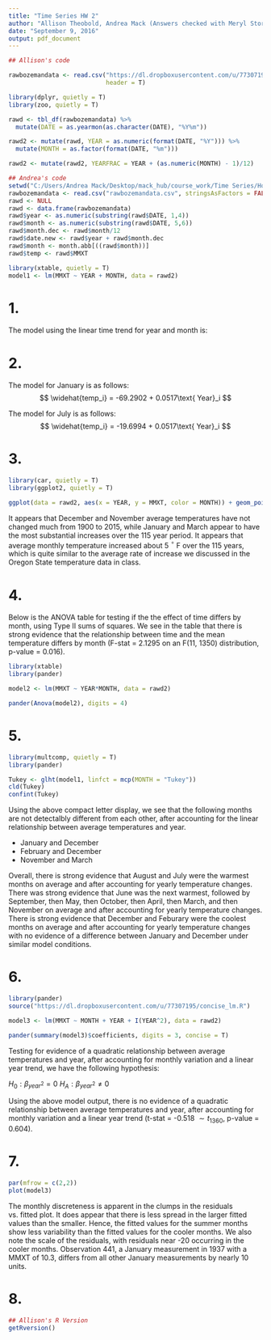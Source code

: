 ```yaml
---
title: "Time Series HW 2"
author: "Allison Theobold, Andrea Mack (Answers checked with Meryl Storb & Katie Fogg)"
date: "September 9, 2016"
output: pdf_document
---
```


```r
## Allison's code

rawbozemandata <- read.csv("https://dl.dropboxusercontent.com/u/77307195/rawbozemandata.csv", 
                           header = T)

library(dplyr, quietly = T)
library(zoo, quietly = T)

rawd <- tbl_df(rawbozemandata) %>% 
  mutate(DATE = as.yearmon(as.character(DATE), "%Y%m"))

rawd2 <- mutate(rawd, YEAR = as.numeric(format(DATE, "%Y"))) %>% 
  mutate(MONTH = as.factor(format(DATE, "%m")))

rawd2 <- mutate(rawd2, YEARFRAC = YEAR + (as.numeric(MONTH) - 1)/12)

```

```r
## Andrea's code
setwd("C:/Users/Andrea Mack/Desktop/mack_hub/course_work/Time Series/Homework/HW2")
rawbozemandata <- read.csv("rawbozemandata.csv", stringsAsFactors = FALSE)
rawd <- NULL
rawd <- data.frame(rawbozemandata)
rawd$year <- as.numeric(substring(rawd$DATE, 1,4))
rawd$month <- as.numeric(substring(rawd$DATE, 5,6))
rawd$month.dec <- rawd$month/12
rawd$date.new <- rawd$year + rawd$month.dec 
rawd$month <- month.abb[((rawd$month))]
rawd$temp <- rawd$MMXT
```

```r
library(xtable, quietly = T)
model1 <- lm(MMXT ~ YEAR + MONTH, data = rawd2)
```

# 1.  
The model using the linear time trend for year and month is:

\begin{center}

$\widehat{temp_i} = -69.2902 + 0.0517\text{ Year}_i + 3.7058\text{ I(February)} + 11.198\text{ I(March)} + 21.9902\text{ I(April)} + 31.2412\text{ I(May)} + 39.7299\text{ I(June)} + 49.5908\text{ I(July)} + 48.496\text{ I(August)} + 37.6638\text{ I(September)} + 25.8609\text{ I(October)} + 10.3582\text{ I(November)} + 1.7802\text{ I(December)}$  

\end{center}


# 2.  
The model for January is as follows:
$$ \widehat{temp_i} = -69.2902 + 0.0517\text{ Year}_i $$

The model for July is as follows:
$$ \widehat{temp_i} = -19.6994 + 0.0517\text{ Year}_i $$

# 3.      

```r
library(car, quietly = T)
library(ggplot2, quietly = T)

ggplot(data = rawd2, aes(x = YEAR, y = MMXT, color = MONTH)) + geom_point() + geom_smooth()  

```

It appears that December and November average temperatures have not changed much from 1900 to 2015, while January and March appear to have the most substantial increases over the 115 year period. It appears that average monthly temperature increased about 5 $^{\circ}$ F over the 115 years, which is quite similar to the average rate of increase we discussed in the Oregon State temperature data in class.

# 4.  
Below is the ANOVA table for testing if the the effect of time differs by month, using Type II sums of squares. We see in the table that there is strong evidence that the relationship between time and the mean temperature differs by month (F-stat = 2.1295 on an F(11, 1350) distribution, p-value = 0.016). 

```r
library(xtable)
library(pander)

model2 <- lm(MMXT ~ YEAR*MONTH, data = rawd2)

pander(Anova(model2), digits = 4)
```

# 5.  

```r
library(multcomp, quietly = T)
library(pander)

Tukey <- glht(model1, linfct = mcp(MONTH = "Tukey"))
cld(Tukey)
confint(Tukey)

```

Using the above compact letter display, we see that the following months are not detectalbly different from each other, after accounting for the linear relationship between average temperatures and year. 

* January and December 
* February and December
* November and March  

Overall, there is strong evidence that August and July were the warmest months on average and after accounting for yearly temperature changes. There was strong evidence that June was the next warmest, followed by September, then May, then October, then April, then March, and then November on average and after accounting for yearly temperature changes. There is strong evidence that December and Feburary were the coolest months on average and after accounting for yearly temperature changes with no evidence of a difference between January and December under similar model conditions.

# 6.     

```r
library(pander)
source("https://dl.dropboxusercontent.com/u/77307195/concise_lm.R")

model3 <- lm(MMXT ~ MONTH + YEAR + I(YEAR^2), data = rawd2)

pander(summary(model3)$coefficients, digits = 3, concise = T)
```

Testing for evidence of a quadratic relationship between average temperatures and year, after accounting for monthly variation and a linear year trend, we have the following hypothesis:  

$H_{0}: \beta_{year^2} = 0$
$H_{A}: \beta_{year^2} \neq 0$  

Using the above model output, there is no evidence of a quadratic relationship between average temperatures and year, after accounting for monthly variation and a linear year trend (t-stat = -0.518 $\sim t_{1360},$ p-value = 0.604).  

# 7.      

```r
par(mfrow = c(2,2))
plot(model3)
```

The monthly discreteness is apparent in the clumps in the residuals vs. fitted plot. It does appear that there is less spread in the larger fitted values than the smaller. Hence, the fitted values for the summer months show less variability than the fitted values for the cooler months. We also note the scale of the residuals, with residuals near -20 occurring in the cooler months. Observation 441, a January measurement in 1937 with a MMXT of 10.3, differs from all other January measurements by nearly 10 units.  


# 8.  
```r
## Allison's R Version
getRversion()

```
